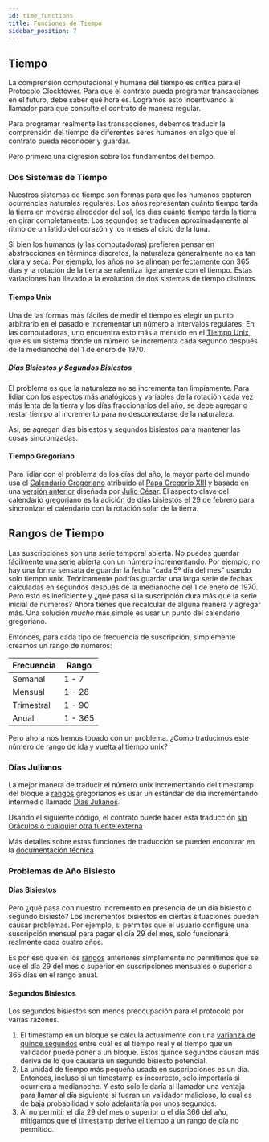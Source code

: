 ```yaml
---
id: time_functions
title: Funciones de Tiempo
sidebar_position: 7
---
```


## Tiempo

La comprensión computacional y humana del tiempo es crítica para el Protocolo Clocktower. Para que el contrato pueda programar transacciones en el futuro, debe saber qué hora es. Logramos esto incentivando al llamador para que consulte el contrato de manera regular.

Para programar realmente las transacciones, debemos traducir la comprensión del tiempo de diferentes seres humanos en algo que el contrato pueda reconocer y guardar.

Pero primero una digresión sobre los fundamentos del tiempo.

### Dos Sistemas de Tiempo

Nuestros sistemas de tiempo son formas para que los humanos capturen ocurrencias naturales regulares. Los años representan cuánto tiempo tarda la tierra en moverse alrededor del sol, los días cuánto tiempo tarda la tierra en girar completamente. Los segundos se traducen aproximadamente al ritmo de un latido del corazón y los meses al ciclo de la luna.

Si bien los humanos (y las computadoras) prefieren pensar en abstracciones en términos discretos, la naturaleza generalmente no es tan clara y seca. Por ejemplo, los años no se alinean perfectamente con 365 días y la rotación de la tierra se ralentiza ligeramente con el tiempo. Estas variaciones han llevado a la evolución de dos sistemas de tiempo distintos.

#### Tiempo Unix

Una de las formas más fáciles de medir el tiempo es elegir un punto arbitrario en el pasado e incrementar un número a intervalos regulares. En las computadoras, uno encuentra esto más a menudo en el [Tiempo Unix](https://en.wikipedia.org/wiki/Unix_time), que es un sistema donde un número se incrementa cada segundo después de la medianoche del 1 de enero de 1970.

##### Días Bisiestos y Segundos Bisiestos

El problema es que la naturaleza no se incrementa tan limpiamente. Para lidiar con los aspectos más analógicos y variables de la rotación cada vez más lenta de la tierra y los días fraccionarios del año, se debe agregar o restar tiempo al incremento para no desconectarse de la naturaleza.

Así, se agregan días bisiestos y segundos bisiestos para mantener las cosas sincronizadas.

#### Tiempo Gregoriano

Para lidiar con el problema de los días del año, la mayor parte del mundo usa el [Calendario Gregoriano](https://en.wikipedia.org/wiki/Gregorian_calendar) atribuido al [Papa Gregorio XIII](https://en.wikipedia.org/wiki/Pope_Gregory_XIII) y basado en una [versión anterior](https://en.wikipedia.org/wiki/Julian_calendar) diseñada por [Julio César](https://en.wikipedia.org/wiki/Julius_Caesar). El aspecto clave del calendario gregoriano es la adición de días bisiestos el 29 de febrero para sincronizar el calendario con la rotación solar de la tierra.

## Rangos de Tiempo

Las suscripciones son una serie temporal abierta. No puedes guardar fácilmente una serie abierta con un número incrementando. Por ejemplo, no hay una forma sensata de guardar la fecha "cada 5º día del mes" usando solo tiempo unix. Teóricamente podrías guardar una larga serie de fechas calculadas en segundos después de la medianoche del 1 de enero de 1970. Pero esto es ineficiente y ¿qué pasa si la suscripción dura más que la serie inicial de números? Ahora tienes que recalcular de alguna manera y agregar más. Una solución *mucho* más simple es usar un punto del calendario gregoriano.

Entonces, para cada tipo de frecuencia de suscripción, simplemente creamos un rango de números:

| Frecuencia | Rango |
|---|---|
| Semanal | 1 - 7 |
| Mensual | 1 - 28 |
| Trimestral | 1 - 90 |
| Anual | 1 - 365 |

Pero ahora nos hemos topado con un problema. ¿Cómo traducimos este número de rango de ida y vuelta al tiempo unix?

### Días Julianos

La mejor manera de traducir el número unix incrementando del timestamp del bloque a [rangos](time_functions#time-ranges) gregorianos es usar un estándar de día incrementando intermedio llamado [Días Julianos](https://en.wikipedia.org/wiki/Julian_day).

Usando el siguiente código, el contrato puede hacer esta traducción [sin Oráculos o cualquier otra fuente externa](goals#no-oracles)

Más detalles sobre estas funciones de traducción se pueden encontrar en la [documentación técnica](../../../contracts/01-Subscribe/01-subscribe_tech_reference.mdx)

### Problemas de Año Bisiesto

#### Días Bisiestos

Pero ¿qué pasa con nuestro incremento en presencia de un día bisiesto o segundo bisiesto? Los incrementos bisiestos en ciertas situaciones pueden causar problemas. Por ejemplo, si permites que el usuario configure una suscripción mensual para pagar el día 29 del mes, solo funcionará realmente cada cuatro años.

Es por eso que en los [rangos](time_functions#time-ranges) anteriores simplemente no permitimos que se use el día 29 del mes o superior en suscripciones mensuales o superior a 365 días en el rango anual.

#### Segundos Bisiestos

Los segundos bisiestos son menos preocupación para el protocolo por varias razones.

1. El timestamp en un bloque se calcula actualmente con una [varianza de quince segundos](https://consensys.github.io/smart-contract-best-practices/development-recommendations/solidity-specific/timestamp-dependence/) entre cuál es el tiempo real y el tiempo que un validador puede poner a un bloque. Estos quince segundos causan más deriva de lo que causaría un segundo bisiesto potencial.
2. La unidad de tiempo más pequeña usada en suscripciones es un día. Entonces, incluso si un timestamp es incorrecto, solo importaría si ocurriera a medianoche. Y esto solo le daría al llamador una ventaja para llamar al día siguiente si fueran un validador malicioso, lo cual es de baja probabilidad y solo adelantaría por unos segundos.
3. Al no permitir el día 29 del mes o superior o el día 366 del año, mitigamos que el timestamp derive el tiempo a un rango de día no permitido. 



